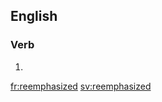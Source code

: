 ==English==

===Verb===
{{head|en}}

# {{en-past of|reemphasize}}

[[fr:reemphasized]]
[[sv:reemphasized]]
